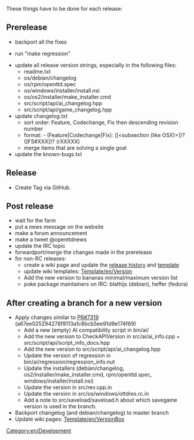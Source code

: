 {{en/DevDoc}}

These things have to be done for each release:

==Prerelease==
* backport all the fixes

* run "make regression"

* update all release version strings, especially in the following files:
** readme.txt
** os/debian/changelog
** os/rpm/openttd.spec
** os/windows/installer/install.nsi
** os/os2/installer/make_installer.cmd
** src/script/api/ai_changelog.hpp
** src/script/api/game_changelog.hpp
* update changelog.txt
** sort order: Feature, Codechange, Fix then descending revision number
** format: - (Feature|Codechange|Fix): ([<subsection (like OSX)>])? <message> ([FS#XXX])? (rXXXXX)
** merge items that are solving a single goal
* update the known-bugs.txt

==Release==
* Create Tag via GitHub.

==Post release==
* wait for the farm
* put a news message on the website
* make a forum announcement
* make a tweet @openttdnews
* update the IRC topic
* forwardport/merge the changes made in the prerelease
* for non-RC releases:
** create a wiki page and update the [[Main/en/OpenTTD Release History|release history]] and [[Template/en/OTTDVersions|template]]
** update wiki templates: [[Template/en/Version]]
** Add the new version to bananas minimal/maximum version list
** poke package maintainers on IRC: blathijs (debian), heffer (fedora)

==After creating a branch for a new version==
* Apply changes similar to [https://github.com/OpenTTD/OpenTTD/pull/7319 PR#7319] (a67ee025294278f9113a1c8bcb5ee91d9e174f69)
** Add a new (empty) AI compatibility script in bin/ai/
** Add the new version to CheckAPIVersion in src/ai/ai_info.cpp + src/script/api/script_info_docs.hpp
** Add the new version to src/script/api/ai_changelog.hpp
** Update the version of regression in bin/ai/regression/regression_info.nut
** Update the installers (debian/changelog, os2/installer/make_installer.cmd, rpm/openttd.spec, windows/installer/install.nsi)
** Update the version in src/rev.cpp.in
** Update the version in src/os/windows/ottdres.rc.in
** Add a note to src/saveload/saveload.h about which savegame version is used in the branch.
* Backport changelog (and debian/changelog) to master branch
* Update wiki pages: [[Template/en/VersionBox]]

[[Category:en/Development]]